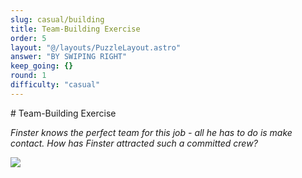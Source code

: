 ```yaml
---
slug: casual/building
title: Team-Building Exercise
order: 5
layout: "@/layouts/PuzzleLayout.astro"
answer: "BY SWIPING RIGHT"
keep_going: {}
round: 1
difficulty: "casual"
---
```


<div class="px-4">
# Team-Building Exercise

_Finster knows the perfect team for this job - all he has to do is make contact. How has Finster attracted such a committed crew?_

<img src={casual.src} />
</div>